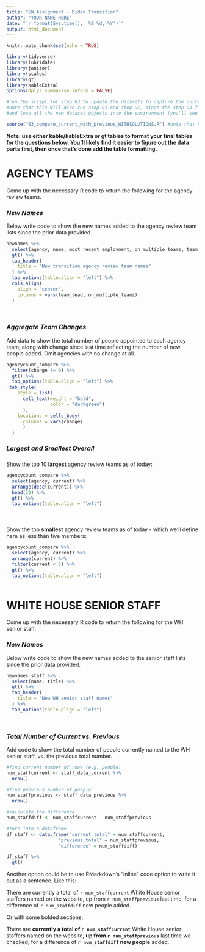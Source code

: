 ```yaml
---
title: "GW Assignment - Biden Transition"
author: "YOUR NAME HERE"
date: "`r format(Sys.time(), '%B %d, %Y')`"
output: html_document
---
```


```r
knitr::opts_chunk$set(echo = TRUE)

library(tidyverse)
library(lubridate)
library(janitor)
library(scales)
library(gt)
library(kableExtra)
options(dplyr.summarise.inform = FALSE)

#run the script for step 03 to update the datasets to capture the current live verions
#note that this will also run step 01 and step 02, since the step 03 file "sources" both of those scripts
#and load all the new dataset objects into the environment (you'll see them populate on the upper right window)

source("03_compare_current_with_previous_WITHSOLUTIONS.R") #note that here we source the SOLUTIONS version


```

**Note: use either kable/kableExtra or gt tables to format your final tables for the questions below. You'll likely find it easier to figure out the data parts first, then once that's done add the table formatting.**

###
# AGENCY TEAMS

Come up with the necessary R code to return the following for the agency review teams.

### *New Names*

Below write code to show the new names added to the agency review team lists since the prior data provided.  
  

```r

newnames %>% 
  select(agency, name, most_recent_employment, on_multiple_teams, team_lead) %>% 
  gt() %>%
  tab_header(
    title = "New transition agency review team names"
  ) %>%
  tab_options(table.align = "left") %>%
  cols_align(
    align = "center",
    columns = vars(team_lead, on_multiple_teams)
  ) 

 

```

###
### *Aggregate Team Changes*

Add data to show the total number of people appointed to each agency team, along with change since last time reflecting the number of new people added. Omit agencies with no change at all.  
  

```r

agencycount_compare %>% 
  filter(change != 0) %>% 
  gt() %>%
  tab_options(table.align = "left") %>% 
 tab_style(
    style = list(
      cell_text(weight = "bold",
                color = "darkgreen")
      ),
    locations = cells_body(
      columns = vars(change)
      )
  ) 


```

###
### *Largest and Smallest Overall*

###
Show the top 10 **largest** agency review teams as of today:

```r

agencycount_compare %>% 
  select(agency, current) %>% 
  arrange(desc(current)) %>% 
  head(10) %>% 
  gt() %>%
  tab_options(table.align = "left") 




```

###
Show the top **smallest** agency review teams as of today - which we'll define here as less than five members:

```r

agencycount_compare %>% 
  select(agency, current) %>% 
  arrange(current) %>% 
  filter(current < 5) %>% 
  gt() %>%
  tab_options(table.align = "left") 



```


#
# WHITE HOUSE SENIOR STAFF

Come up with the necessary R code to return the following for the WH senior staff.

### *New Names*

Below write code to show the new names added to the senior staff lists since the prior data provided.  
  

```r

newnames_staff %>% 
  select(name, title) %>% 
  gt() %>%
  tab_header(
    title = "New WH senior staff names"
  ) %>%
  tab_options(table.align = "left") 

 

```

###
### *Total Number of Current vs. Previous*

Add code to show the total number of people currently named to the WH senior staff, vs. the previous total number.  
  

```r

#find current number of rows (e.g. people)
num_staffcurrent <- staff_data_current %>% 
  nrow()

#find previous number of people
num_staffprevious <- staff_data_previous %>% 
  nrow()

#calculate the difference
num_staffdiff <- num_staffcurrent - num_staffprevious

#turn into a dataframe
df_staff <- data.frame("current_total" = num_staffcurrent, 
                   "previous_total" = num_staffprevious,
                   "difference" = num_staffdiff)

df_staff %>% 
  gt()

```

Another option could be to use RMarkdown's "inline" code option to write it out as a sentence. Like this:  
  
There are currently a total of `r num_staffcurrent` White House senior staffers named on the website, up from `r num_staffprevious` last time, for a difference of `r num_staffdiff` new people added. 
  
  
Or with some bolded sections:

There are **currently a total of `r num_staffcurrent`** White House senior staffers named on the website, **up from `r num_staffprevious`** last time we checked, for a difference of **`r num_staffdiff` new people** added. 
